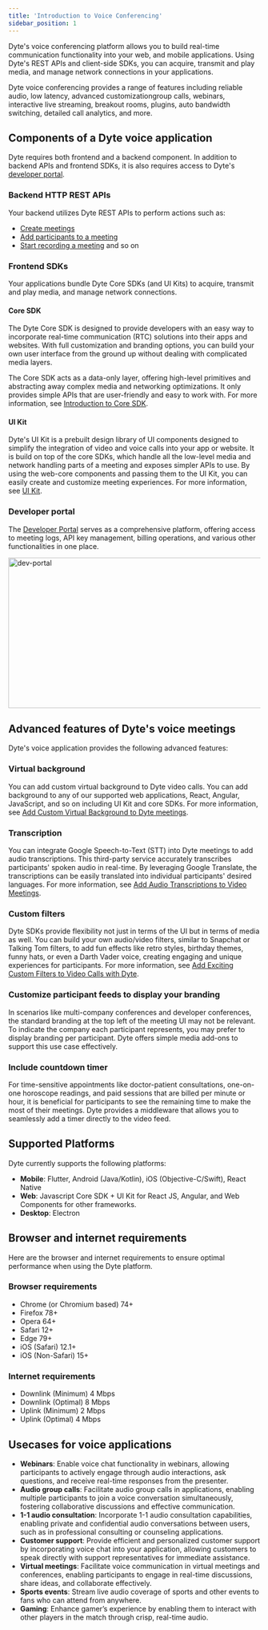 ```yaml
---
title: 'Introduction to Voice Conferencing'
sidebar_position: 1
---
```


Dyte's voice conferencing platform allows you to build real-time communication functionality into your web, and mobile applications. Using Dyte's REST APIs and client-side SDKs, you can acquire, transmit and play media, and manage network connections in your applications.

Dyte voice conferencing provides a range of features including reliable audio, low latency, advanced customizationgroup calls, webinars, interactive live streaming, breakout rooms, plugins, auto bandwidth switching, detailed call analytics, and more.

## Components of a Dyte voice application

Dyte requires both frontend and a backend component. In addition to backend APIs and frontend SDKs, it is also requires access to Dyte's [developer portal](https://dev.dyte.io/dashboard).

### Backend HTTP REST APIs

Your backend utilizes Dyte REST APIs to perform actions such as:

- [Create meetings](/api#/operations/create_meeting)
- [Add participants to a meeting](/api#/operations/add_participant)
- [Start recording a meeting](/api#/operations/start_recording) and so on

### Frontend SDKs

Your applications bundle Dyte Core SDKs (and UI Kits) to acquire, transmit and play media, and manage network connections.

#### Core SDK

The Dyte Core SDK is designed to provide developers with an easy way to incorporate real-time communication (RTC) solutions into their apps and websites. With full customization and branding options, you can build your own user interface from the ground up without dealing with complicated media layers.

The Core SDK acts as a data-only layer, offering high-level primitives and abstracting away complex media and networking optimizations. It only provides simple APIs that are user-friendly and easy to work with. For more information, see [Introduction to Core SDK](/web-core/Introduction).

#### UI Kit

Dyte's UI Kit is a prebuilt design library of UI components designed to simplify the integration of video and voice calls into your app or website. It is build on top of the core SDKs, which handle all the low-level media and network handling parts of a meeting and exposes simpler APIs to use. By using the web-core components and passing them to the UI Kit, you can easily create and customize meeting experiences. For more information, see [UI Kit](/react-ui-kit).

### Developer portal

The [Developer Portal](https://dev.dyte.io/dashboard) serves as a comprehensive platform, offering access to meeting logs, API key management, billing operations, and various other functionalities in one place.

<img
  src="/static/guides/dev-portal.png"
  width="600"
  height="300"
  alt="dev-portal"
  className="dev-portal-preview"
/>

## Advanced features of Dyte's voice meetings

Dyte's voice application provides the following advanced features:

### Virtual background

You can add custom virtual background to Dyte video calls. You can add background to any of our supported web applications, React, Angular, JavaScript, and so on including UI Kit and core SDKs. For more information, see [Add Custom Virtual Background to Dyte meetings](/guides/customization/add-virtual-background).

### Transcription

You can integrate Google Speech-to-Text (STT) into Dyte meetings to add audio transcriptions. This third-party service accurately transcribes participants' spoken audio in real-time. By leveraging Google Translate, the transcriptions can be easily translated into individual participants' desired languages. For more information, see [Add Audio Transcriptions to Video Meetings](https://dyte.io/blog/audio-transcriptions-video-meeting/).

### Custom filters

Dyte SDKs provide flexibility not just in terms of the UI but in terms of media as well. You can build your own audio/video filters, similar to Snapchat or Talking Tom filters, to add fun effects like retro styles, birthday themes, funny hats, or even a Darth Vader voice, creating engaging and unique experiences for participants. For more information, see [Add Exciting Custom Filters to Video Calls with Dyte](https://dyte.io/blog/streams-blog/).

### Customize participant feeds to display your branding

In scenarios like multi-company conferences and developer conferences, the standard branding at the top left of the meeting UI may not be relevant. To indicate the company each participant represents, you may prefer to display branding per participant. Dyte offers simple media add-ons to support this use case effectively.

### Include countdown timer

For time-sensitive appointments like doctor-patient consultations, one-on-one horoscope readings, and paid sessions that are billed per minute or hour, it is beneficial for participants to see the remaining time to make the most of their meetings. Dyte provides a middleware that allows you to seamlessly add a timer directly to the video feed.

## Supported Platforms

Dyte currently supports the following platforms:

- **Mobile**: Flutter, Android (Java/Kotlin), iOS (Objective-C/Swift), React Native
- **Web**: Javascript Core SDK + UI Kit for React JS, Angular, and Web Components for other frameworks.
- **Desktop**: Electron

## Browser and internet requirements

Here are the browser and internet requirements to ensure optimal performance when using the Dyte platform.

### Browser requirements

- Chrome (or Chromium based) 74+
- Firefox 78+
- Opera 64+
- Safari 12+
- Edge 79+
- iOS (Safari) 12.1+
- iOS (Non-Safari) 15+

### Internet requirements

- Downlink (Minimum) 4 Mbps
- Downlink (Optimal) 8 Mbps
- Uplink (Minimum) 2 Mbps
- Uplink (Optimal) 4 Mbps

## Usecases for voice applications

- **Webinars**: Enable voice chat functionality in webinars, allowing participants to actively engage through audio interactions, ask questions, and receive real-time responses from the presenter.
- **Audio group calls**: Facilitate audio group calls in applications, enabling multiple participants to join a voice conversation simultaneously, fostering collaborative discussions and effective communication.
- **1-1 audio consultation**: Incorporate 1-1 audio consultation capabilities, enabling private and confidential audio conversations between users, such as in professional consulting or counseling applications.
- **Customer support**: Provide efficient and personalized customer support by incorporating voice chat into your application, allowing customers to speak directly with support representatives for immediate assistance.
- **Virtual meetings**: Facilitate voice communication in virtual meetings and conferences, enabling participants to engage in real-time discussions, share ideas, and collaborate effectively.
- **Sports events**: Stream live audio coverage of sports and other events to fans who can attend from anywhere.
- **Gaming**: Enhance gamer’s experience by enabling them to interact with other players in the match through crisp, real-time audio.
